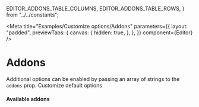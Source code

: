   EDITOR_ADDONS_TABLE_COLUMNS,
  EDITOR_ADDONS_TABLE_ROWS,
} from "../../constants";

<Meta
  title="Examples/Customize options/Addons"
  parameters={{
    layout: "padded",
    previewTabs: {
      canvas: {
        hidden: true,
      },
    },
  }}
  component={Editor}
/>

# Addons

Additional options can be enabled by passing an array of strings to the `addons`
prop. Customize default options

<Canvas>
  <Editor
    addons={[
      "highlight",
      "emoji",
      "code-block",
      "block-quote",
      "image-upload",
      "image-upload-unsplash",
      "video-upload",
      "paste-unformatted",
      "undo",
      "redo",
      "attachments",
      "table",
      "text-color",
      "callout",
      "todo-list",
      "toggle-list",
    ]}
  />
</Canvas>

#### **Available addons**

<Table columns={EDITOR_ADDONS_TABLE_COLUMNS} rows={EDITOR_ADDONS_TABLE_ROWS} />
